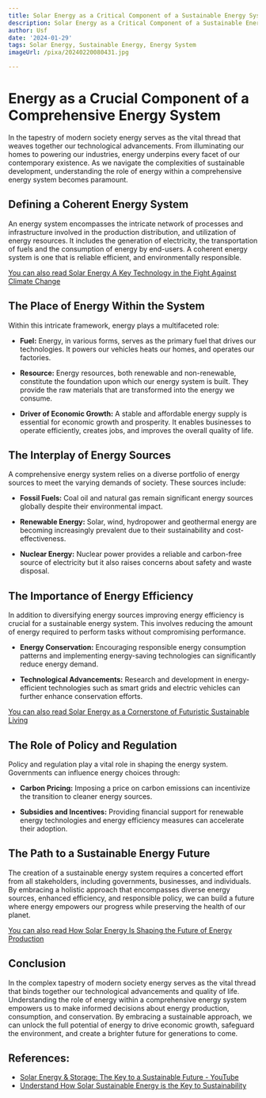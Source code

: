 ```yaml
---
title: Solar Energy as a Critical Component of a Sustainable Energy System
description: Solar Energy as a Critical Component of a Sustainable Energy System
author: Usf
date: '2024-01-29'
tags: Solar Energy, Sustainable Energy, Energy System
imageUrl: /pixa/20240220080431.jpg

---
```

# Energy as  a Crucial Component  of a Comprehensive Energy System

In the tapestry of modern society energy serves as the vital thread that weaves together  our technological advancements. From illuminating  our homes to powering our industries, energy underpins every facet of  our contemporary existence. As we navigate the complexities of sustainable development,  understanding the role  of energy within  a comprehensive energy system becomes paramount.

## Defining a Coherent Energy System

An energy system encompasses the intricate network of  processes and infrastructure involved in the production distribution, and utilization of energy resources. It includes the generation  of electricity, the transportation of fuels and the consumption  of energy by end-users.  A coherent energy system is  one that is reliable efficient, and environmentally responsible.

[You can also read Solar Energy A Key Technology in the Fight Against Climate Change](Solar%20Energy%20A%20Key%20Technology%20in%20the%20Fight%20Against%20Climate%20Change)


## The Place of Energy Within the System

Within this intricate  framework, energy plays a multifaceted role:

- **Fuel:** Energy, in various forms, serves as the primary fuel  that drives our technologies. It powers our vehicles  heats our homes, and operates our factories.

-  **Resource:** Energy resources, both renewable and non-renewable, constitute the foundation upon which  our energy system is built.  They provide the raw  materials that are transformed into the energy we consume.

- **Driver of Economic Growth:** A stable and affordable energy supply is essential for economic  growth and prosperity. It enables businesses to operate efficiently,  creates  jobs, and improves the overall quality of life.

## The Interplay  of Energy Sources

A comprehensive energy system relies on a diverse portfolio  of energy sources to meet the  varying demands of society. These sources include:

- **Fossil Fuels:** Coal  oil  and natural  gas remain significant energy sources globally despite their  environmental impact.

- **Renewable  Energy:** Solar, wind, hydropower and geothermal energy are becoming increasingly prevalent due to  their  sustainability and cost-effectiveness.

- **Nuclear Energy:** Nuclear power provides  a reliable and carbon-free source of electricity but it also raises concerns about safety and waste disposal.

## The Importance of Energy Efficiency

In  addition to diversifying energy sources improving energy efficiency is crucial for a sustainable energy system. This involves reducing the amount of energy required to perform tasks without compromising performance.

- **Energy Conservation:**  Encouraging  responsible energy consumption patterns and implementing energy-saving technologies can significantly reduce energy demand.

-  **Technological Advancements:**  Research and development in  energy-efficient technologies such as smart grids  and electric vehicles can  further enhance conservation efforts.

[You can also read Solar  Energy  as a Cornerstone of  Futuristic Sustainable Living](Solar%20Energy%20as%20a%20Cornerstone%20of%20Futuristic%20Sustainable%20Living)


## The Role of Policy and Regulation

Policy and regulation play a vital role in shaping the energy system. Governments can influence energy  choices through:

- **Carbon Pricing:** Imposing a price on carbon emissions can incentivize the transition to cleaner energy sources.

- **Subsidies and Incentives:** Providing financial support for renewable  energy technologies and energy efficiency  measures can accelerate their adoption.

## The Path to a Sustainable Energy Future

The creation of a sustainable energy system requires a  concerted effort from all stakeholders,  including governments, businesses, and individuals. By embracing a holistic approach that encompasses diverse energy sources, enhanced efficiency,  and responsible policy, we can build a future where energy empowers our progress while preserving the health of our planet.

[You can also read  How Solar Energy Is Shaping the  Future of Energy Production](How%20Solar%20Energy%20Is%20Shaping%20the%20Future%20of%20Energy%20Production)


## Conclusion

In the complex tapestry of modern society  energy serves  as  the vital thread that binds together our technological advancements and quality of life. Understanding the role of energy within a comprehensive energy system  empowers us to make informed  decisions about energy production, consumption, and conservation. By embracing a sustainable approach, we can unlock the full potential of energy to drive economic growth, safeguard the environment, and  create a brighter future for generations to come.

## References:
- [Solar Energy & Storage: The Key to a Sustainable Future - YouTube](https://youtube.com/watch?v=zDUQdgemXPk)
- [Understand How Solar Sustainable Energy is the Key to Sustainability](https://blog.se.com/sustainability/2023/02/27/understand-how-solar-sustainable-energy-is-the-key-to-sustainability/)
